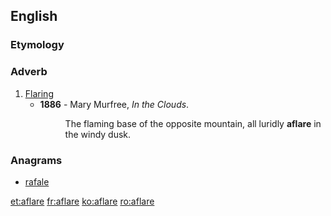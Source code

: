 ==English==

===Etymology===
{{prefix|a|flare|lang=en}}

===Adverb===
{{en-adv}}

# [[flare|Flaring]]
#* '''1886''' - Mary Murfree, ''In the Clouds''.
#*: The flaming base of the opposite mountain, all luridly '''aflare''' in the windy dusk.

===Anagrams===
* [[rafale#English|rafale]]

[[et:aflare]]
[[fr:aflare]]
[[ko:aflare]]
[[ro:aflare]]